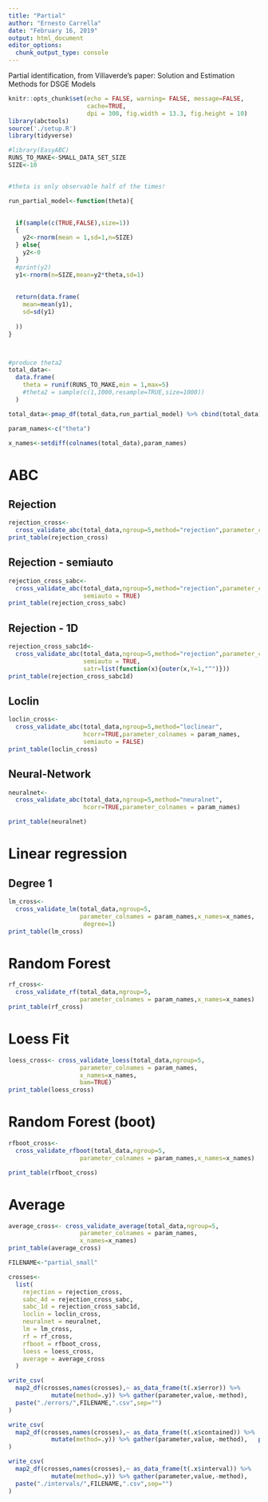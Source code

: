 ```yaml
---
title: "Partial"
author: "Ernesto Carrella"
date: "February 16, 2019"
output: html_document
editor_options: 
  chunk_output_type: console
---
```


Partial identification, from Villaverde's paper:
Solution and Estimation Methods for DSGE Models

```r
knitr::opts_chunk$set(echo = FALSE, warning= FALSE, message=FALSE,
                      cache=TRUE,
                      dpi = 300, fig.width = 13.3, fig.height = 10)
library(abctools)
source('./setup.R')
library(tidyverse)
```

```r
#library(EasyABC)
RUNS_TO_MAKE<-SMALL_DATA_SET_SIZE
SIZE<-10


#theta is only observable half of the times!

run_partial_model<-function(theta){
  

  if(sample(c(TRUE,FALSE),size=1))
  {
    y2<-rnorm(mean = 1,sd=1,n=SIZE)
  } else{
    y2<-0
  }
  #print(y2)
  y1<-rnorm(n=SIZE,mean=y2*theta,sd=1)
  
  
  return(data.frame(
    mean=mean(y1),
    sd=sd(y1)
    
  ))
}



#produce theta2
total_data<-
  data.frame(
    theta = runif(RUNS_TO_MAKE,min = 1,max=5)
    #theta2 = sample(c(1,1000,resample=TRUE,size=1000))
  ) 

total_data<-pmap_df(total_data,run_partial_model) %>% cbind(total_data)

param_names<-c("theta")

x_names<-setdiff(colnames(total_data),param_names)

```

# ABC

## Rejection


```r
rejection_cross<-
  cross_validate_abc(total_data,ngroup=5,method="rejection",parameter_colnames = param_names)
print_table(rejection_cross)

```

## Rejection - semiauto


```r
rejection_cross_sabc<-
  cross_validate_abc(total_data,ngroup=5,method="rejection",parameter_colnames = param_names,
                     semiauto = TRUE)
print_table(rejection_cross_sabc)

```

## Rejection - 1D


```r
rejection_cross_sabc1d<-
  cross_validate_abc(total_data,ngroup=5,method="rejection",parameter_colnames = param_names,
                     semiauto = TRUE,
                     satr=list(function(x){outer(x,Y=1,"^")}))
print_table(rejection_cross_sabc1d)

```

## Loclin


```r
loclin_cross<-
  cross_validate_abc(total_data,ngroup=5,method="loclinear",
                     hcorr=TRUE,parameter_colnames = param_names,
                     semiauto = FALSE)
print_table(loclin_cross)

```

## Neural-Network

```r
neuralnet<-
  cross_validate_abc(total_data,ngroup=5,method="neuralnet",
                     hcorr=TRUE,parameter_colnames = param_names)

```
```r
print_table(neuralnet)

```

# Linear regression


## Degree 1

```r
lm_cross<-
  cross_validate_lm(total_data,ngroup=5,
                    parameter_colnames = param_names,x_names=x_names,
                     degree=1)
print_table(lm_cross)

```

# Random Forest



```r
rf_cross<-
  cross_validate_rf(total_data,ngroup=5,
                    parameter_colnames = param_names,x_names=x_names)
print_table(rf_cross)

```



# Loess Fit



```r
loess_cross<- cross_validate_loess(total_data,ngroup=5,
                    parameter_colnames = param_names,
                    x_names=x_names,
                    bam=TRUE)
print_table(loess_cross)

```
# Random Forest (boot)



```r
rfboot_cross<-
  cross_validate_rfboot(total_data,ngroup=5,
                    parameter_colnames = param_names,x_names=x_names)

```

```r
print_table(rfboot_cross)
```


# Average



```r
average_cross<- cross_validate_average(total_data,ngroup=5,
                    parameter_colnames = param_names,
                    x_names=x_names)
print_table(average_cross)

```

```r
FILENAME<-"partial_small"

crosses<-
  list(
    rejection = rejection_cross,
    sabc_4d = rejection_cross_sabc,
    sabc_1d = rejection_cross_sabc1d,
    loclin = loclin_cross,
    neuralnet = neuralnet,
    lm = lm_cross,
    rf = rf_cross,
    rfboot = rfboot_cross,
    loess = loess_cross,
    average = average_cross
  )

write_csv(
  map2_df(crosses,names(crosses),~ as_data_frame(t(.x$error)) %>% 
            mutate(method=.y)) %>% gather(parameter,value,-method), 
  paste("./errors/",FILENAME,".csv",sep="")
)

write_csv(
  map2_df(crosses,names(crosses),~ as_data_frame(t(.x$contained)) %>% 
            mutate(method=.y)) %>% gather(parameter,value,-method),   paste("./contained/",FILENAME,".csv",sep="")
)

write_csv(
  map2_df(crosses,names(crosses),~ as_data_frame(t(.x$interval)) %>% 
            mutate(method=.y)) %>% gather(parameter,value,-method), 
  paste("./intervals/",FILENAME,".csv",sep="")
)
```
